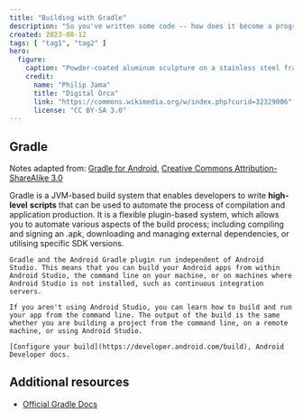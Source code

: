 ```yaml
---
title: "Building with Gradle"
description: "So you've written some code -- how does it become a program? In this course we will create android applications using Gradle, the JVM-based build system."
created: 2023-08-12
tags: [ "tag1", "tag2" ]
hero:
  figure:
    caption: "Powder-coated aluminum sculpture on a stainless steel frame."
    credit:
      name: "Philip Jama"
      title: "Digital Orca"
      link: "https://commons.wikimedia.org/w/index.php?curid=32329006"
      license: "CC BY-SA 3.0"
---
```


## Gradle

Notes adapted from: [Gradle for Android](https://www.programming-books.io/essential/android/gradle-for-android-2694b2c563ee48aca9d4c559da1523f6#d3224021-c724-4525-a3cc-9ec2a35986fa), [Creative Commons Attribution-ShareAlike 3.0](https://creativecommons.org/licenses/by-sa/3.0)

Gradle is a JVM-based build system that enables developers to write **high-level** **scripts** that can be used to automate the process of compilation and application production. It is a flexible plugin-based system, which allows you to automate various aspects of the build process; including compiling and signing an .apk, downloading and managing external dependencies, or utilising specific SDK versions. 

```Note
Gradle and the Android Gradle plugin run independent of Android Studio. This means that you can build your Android apps from within Android Studio, the command line on your machine, or on machines where Android Studio is not installed, such as continuous integration servers.

If you aren't using Android Studio, you can learn how to build and run your app from the command line. The output of the build is the same whether you are building a project from the command line, on a remote machine, or using Android Studio. 

[Configure your build](https://developer.android.com/build), Android Developer docs.
```

## Additional resources

- [Official Gradle Docs](https://gradle.org/)
